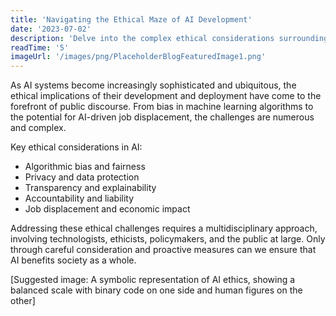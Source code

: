 ```yaml
---
title: 'Navigating the Ethical Maze of AI Development'
date: '2023-07-02'
description: 'Delve into the complex ethical considerations surrounding AI development and deployment.'
readTime: '5'
imageUrl: '/images/png/PlaceholderBlogFeaturedImage1.png'
---
```


As AI systems become increasingly sophisticated and ubiquitous, the ethical implications of their development and deployment have come to the forefront of public discourse. From bias in machine learning algorithms to the potential for AI-driven job displacement, the challenges are numerous and complex.

Key ethical considerations in AI:

- Algorithmic bias and fairness
- Privacy and data protection
- Transparency and explainability
- Accountability and liability
- Job displacement and economic impact

Addressing these ethical challenges requires a multidisciplinary approach, involving technologists, ethicists, policymakers, and the public at large. Only through careful consideration and proactive measures can we ensure that AI benefits society as a whole.

[Suggested image: A symbolic representation of AI ethics, showing a balanced scale with binary code on one side and human figures on the other]

